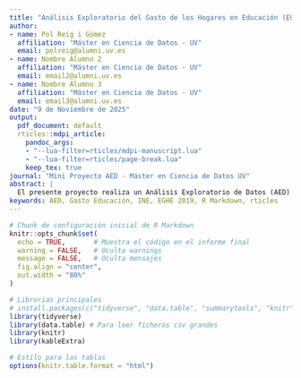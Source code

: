 ```yaml
---
title: "Análisis Exploratorio del Gasto de los Hogares en Educación (EGHE 2019)"
author:
- name: Pol Reig i Gómez
  affiliation: "Máster en Ciencia de Datos - UV"
  email: polreig@alumni.uv.es
- name: Nombre Alumno 2
  affiliation: "Máster en Ciencia de Datos - UV"
  email: email2@alumni.uv.es
- name: Nombre Alumno 3
  affiliation: "Máster en Ciencia de Datos - UV"
  email: email3@alumni.uv.es
date: "9 de Noviembre de 2025"
output:
  pdf_document: default
  rticles::mdpi_article:
    pandoc_args:
    - "--lua-filter=rticles/mdpi-manuscript.lua"
    - "--lua-filter=rticles/page-break.lua"
    keep_tex: true
journal: "Mini Proyecto AED - Máster en Ciencia de Datos UV"
abstract: |
  El presente proyecto realiza un Análisis Exploratorio de Datos (AED) sobre la Encuesta de Gasto de los Hogares en Educación (EGHE) del año 2019, publicada por el Instituto Nacional de Estadística (INE). El objetivo es entender la estructura del gasto en educación en España, identificando sus principales componentes y las características de los hogares y estudiantes asociados a dicho gasto. Este informe detalla el proceso de importación, limpieza y transformación de los microdatos, seguido de un análisis univariante y bivariante para responder a las preguntas de investigación planteadas.
keywords: AED, Gasto Educación, INE, EGHE 2019, R Markdown, rticles
---
```


```r
# Chunk de configuración inicial de R Markdown
knitr::opts_chunk$set(
  echo = TRUE,       # Muestra el código en el informe final
  warning = FALSE,   # Oculta warnings
  message = FALSE,   # Oculta mensajes
  fig.align = "center",
  out.width = "80%"
)

# Librerias principales
# install.packages(c("tidyverse", "data.table", "summarytools", "knitr", "kableExtra"))
library(tidyverse)
library(data.table) # Para leer ficheros csv grandes
library(knitr)
library(kableExtra)

# Estilo para las tablas
options(knitr.table.format = "html")
```

